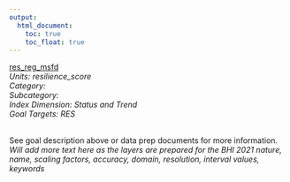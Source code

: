 ```yaml
---
output:
  html_document:
    toc: true
    toc_float: true
---
```


[res_reg_msfd](https://github.com/OHI-Baltic/bhi-prep/blob/master/layers/res_reg_msfd_bhi2015.csv)\
*Units: resilience_score*\
*Category:*\
*Subcategory:*\
*Index Dimension: Status and Trend*\
*Goal Targets: RES*\
<br>

See goal description above or data prep documents for more information.\
*Will add more text here as the layers are prepared for the BHI 2021*
*nature, name, scaling factors, accuracy, domain, resolution, interval values, keywords*



<br>

